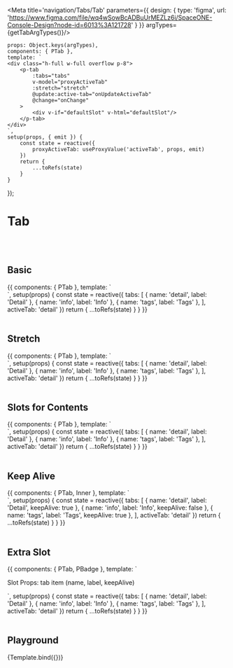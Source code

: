 



<Meta title='navigation/Tabs/Tab' parameters={{
    design: {
        type: 'figma',
        url: 'https://www.figma.com/file/wq4wSowBcADBuUrMEZLz6i/SpaceONE-Console-Design?node-id=6013%3A121728'
    }
}} argTypes={getTabArgTypes()}/>


    props: Object.keys(argTypes),
    components: { PTab },
    template: `
    <div class="h-full w-full overflow p-8">
        <p-tab
            :tabs="tabs"
            v-model="proxyActiveTab"
            :stretch="stretch"
            @update:active-tab="onUpdateActiveTab"
            @change="onChange"
        >
            <div v-if="defaultSlot" v-html="defaultSlot"/>
        </p-tab>
    </div>
    `,
    setup(props, { emit }) {
        const state = reactive({
            proxyActiveTab: useProxyValue('activeTab', props, emit)
        })
        return {
            ...toRefs(state)
        }
    }
});


# Tab
<br/>
<br/>

## Basic

<Canvas>
    <Story name="Basic">
{{
    components: { PTab },
    template: `
      <div class="h-full w-full overflow p-8">
          <p-tab
            :tabs="tabs"
            v-model="activeTab"
            ></p-tab>
      </div>
    `,
    setup(props) {
        const state = reactive({
            tabs: [
                { name: 'detail', label: 'Detail' },
                { name: 'info', label: 'Info' },
                { name: 'tags', label: 'Tags' },
            ],
            activeTab: 'detail'
        })
        return {
            ...toRefs(state)
        }
    }
}}
    </Story>
</Canvas>

<br/>
<br/>

## Stretch

<Canvas>
    <Story name="Stretch">
        {{
            components: { PTab },
            template: `
      <div class="h-full w-full overflow p-8">
          <p-tab
            :tabs="tabs"
            v-model="activeTab"
            stretch
            ></p-tab>
      </div>
    `,
            setup(props) {
                const state = reactive({
                    tabs: [
                        { name: 'detail', label: 'Detail' },
                        { name: 'info', label: 'Info' },
                        { name: 'tags', label: 'Tags' },
                    ],
                    activeTab: 'detail'
                })
                return {
                    ...toRefs(state)
                }
            }
        }}
    </Story>
</Canvas>

<br/>
<br/>

## Slots for Contents

<Canvas>
    <Story name="Slots for Contents">
        {{
            components: { PTab },
            template: `
    <div class="h-full w-full overflow p-8">
        <p-tab
            :tabs="tabs"
            v-model="activeTab"
        >
            <template #detail="slotProps">
                <div class="p-4">
                    This is detail slot. <br/>
                    slot Props: <br/>
                    <pre class="mt-4 p-8 rounded bg-gray-200 w-full leading-6">{{slotProps}}</pre>
                </div>
            </template>
            <template #info="slotProps">
                <div class="p-4">
                    This is info slot. <br/>
                    slot Props: <br/>
                    <pre class="mt-4 p-8 rounded bg-gray-200 w-full leading-6">{{slotProps}}</pre>
                </div>
            </template>
            <template #tags="slotProps">
                <div class="p-4">
                    This is tags slot. <br/>
                    slot Props: <br/>
                    <pre class="mt-4 p-8 rounded bg-gray-200 w-full leading-6">{{slotProps}}</pre>
                </div>
            </template>
        </p-tab>
    </div>
<!--<div>-->
`,
            setup(props) {
                const state = reactive({
                    tabs: [
                        { name: 'detail', label: 'Detail' },
                        { name: 'info', label: 'Info' },
                        { name: 'tags', label: 'Tags' },
                    ],
                    activeTab: 'detail'
                })
                return {
                    ...toRefs(state)
                }
            }
        }}
    </Story>
</Canvas>

<br/>
<br/>

## Keep Alive

<Canvas>
    <Story name="Keep Alive">
{{
    components: { PTab, Inner },
    template: `
    <div class="h-full w-full overflow p-8">
        <p-tab
            :tabs="tabs"
            v-model="activeTab"
        >
            <template #detail="{name}">
                <inner key="detail" name="Detail. this tab is keep alive."/>
            </template>
            <template #info>
                <inner name="info. this tab is NOT keep alive. If you select another tab and then return to this tab, it will return to the initial state." />
            </template>
            <template #tags="{name}">
                <inner key="tags" name="Tags. this tab is keep alive."/>
            </template>
        </p-tab>
    </div>
<!--<div>-->
`,
    setup(props) {
        const state = reactive({
            tabs: [
                { name: 'detail', label: 'Detail', keepAlive: true },
                { name: 'info', label: 'Info', keepAlive: false },
                { name: 'tags', label: 'Tags', keepAlive: true },
            ],
            activeTab: 'detail'
        })
        return {
            ...toRefs(state)
        }
    }
}}
    </Story>
</Canvas>

<br/>
<br/>

## Extra Slot

<Canvas>
    <Story name="Extra Slot">
        {{
            components: { PTab, PBadge },
            template: `
<div class="h-full w-full overflow p-8">
    <p class="mb-6 font-bold text-xl">Slot Props: tab item (name, label, keepAlive)</p>
    <p-tab
        :tabs="tabs"
        v-model="activeTab"
    >
        <template #extra="tab">
            <p-badge v-if="tab.name === 'info'" style-type="gray200">18</p-badge>
        </template>
    </p-tab>
</div>
    `,
            setup(props) {
                const state = reactive({
                    tabs: [
                        { name: 'detail', label: 'Detail' },
                        { name: 'info', label: 'Info' },
                        { name: 'tags', label: 'Tags' },
                    ],
                    activeTab: 'detail'
                })
                return {
                    ...toRefs(state)
                }
            }
        }}
    </Story>
</Canvas>

<br/>
<br/>

## Playground

<Canvas>
    <Story name="Playground">
        {Template.bind({})}
    </Story>
</Canvas>

<ArgsTable story="Playground"/>

